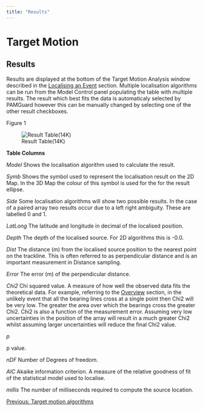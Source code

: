 ```yaml
---
title: "Results"
---
```

Target Motion
=============

Results
-------

  

Results are displayed at the bottom of the Target Motion Analysis window described in the [Localising an Event](../../../localisation/targetmotion/docs/targetmotion_Localising.html) section. Multiple localisation algorithms can be run from the Model Control panel populating the table with multiple results. The result which best fits the data is automaticaly selected by PAMGuard however this can be manually changed by selecting one of the other result checkboxes.  
  

Figure 1

![Result Table(14K)](images/Results.png)

**Table Columns**  
  
_Model_  Shows the localisation algorithm used to calculate the result.  
  
_Symb_  Shows the symbol used to represent the localisation result on the 2D Map. In the 3D Map the colour of this symbol is used for the for the result ellipse.  
  
_Side_  Some localisation algorithms will show two possible results. In the case of a paired array two results occur due to a left right ambiguity. These are labelled 0 and 1.  
  
_LatLong_  The latitude and longitude in decimal of the localised position.  
  
_Depth_  The depth of the localised source. For 2D algorithms this is -0.0.  
  
_Dist_  The distance (m) from the localised source position to the nearest point on the trackline. This is often referred to as perpendicular distance and is an important measurement in Distance sampling.  
  
_Error_  The error (m) of the perpendicular distance.  
  
_Chi2_  Chi squared value. A measure of how well the observed data fits the theoretical data. For example, referring to the [Overview](../../../localisation/targetmotion/docs/targetmotion_overview.html) section, in the unlikely event that all the bearing lines cross at a single point then Chi2 will be very low. The greater the area over which the bearings cross the greater Chi2. Chi2 is also a function of the measurement error. Assuming very low uncertainties in the position of the array will result in a much greater Chi2 whilst assuming larger uncertainties will reduce the final Chi2 value.  
  
_p_  
  
p value.  
  
_nDF_  Number of Degrees of freedom.  
  
_AIC_  Akaike information criterion. A measure of the relative goodness of fit of the statistical model used to localise.  
  
_millis_  The number of milliseconds required to compute the source location.  
  
  
[Previous: Target motion algorithms](../../../localisation/targetmotion/docs/targetmotion_LocalisationAlgorithms.html)
